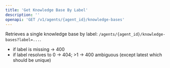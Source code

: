 ```yaml
---
title: 'Get Knowledge Base By Label'
description: ''
openapi: 'GET /v1/agents/{agent_id}/knowledge-bases'
---
```


Retrieves a single knowledge base by label: `/agents/{agent_id}/knowledge-bases?label=...`.

- if label is missing -> 400
- if label resolves to 0 -> 404; >1 -> 400 ambiguous (except latest which should be unique)

